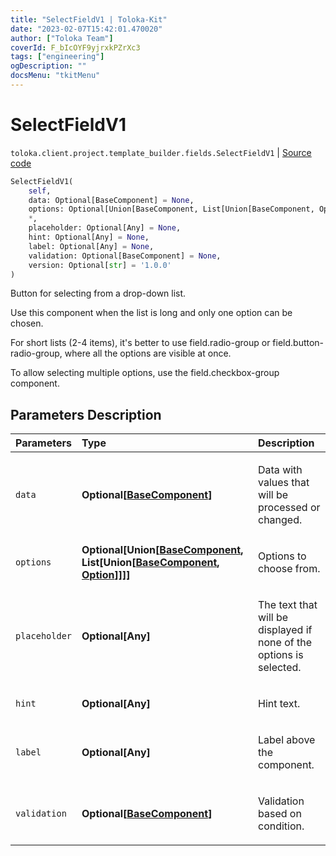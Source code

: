 ```yaml
---
title: "SelectFieldV1 | Toloka-Kit"
date: "2023-02-07T15:42:01.470020"
author: ["Toloka Team"]
coverId: F_bIcOYF9yjrxkPZrXc3
tags: ["engineering"]
ogDescription: ""
docsMenu: "tkitMenu"
---
```


# SelectFieldV1
`toloka.client.project.template_builder.fields.SelectFieldV1` | [Source code](https://github.com/Toloka/toloka-kit/blob/v1.1.3/src/client/project/template_builder/fields.py#L451)

```python
SelectFieldV1(
    self,
    data: Optional[BaseComponent] = None,
    options: Optional[Union[BaseComponent, List[Union[BaseComponent, Option]]]] = None,
    *,
    placeholder: Optional[Any] = None,
    hint: Optional[Any] = None,
    label: Optional[Any] = None,
    validation: Optional[BaseComponent] = None,
    version: Optional[str] = '1.0.0'
)
```

Button for selecting from a drop-down list.

Use this component when the list is long and only one option can be chosen.

For short lists (2-4 items), it's better to use field.radio-group or field.button-radio-group, where all the
options are visible at once.

To allow selecting multiple options, use the field.checkbox-group component.

## Parameters Description

| Parameters | Type | Description |
| :----------| :----| :-----------|
`data`|**Optional\[[BaseComponent](/docs-new/toloka-kit/reference/toloka.client.project.template_builder.base.BaseComponent)\]**|<p>Data with values that will be processed or changed.</p>
`options`|**Optional\[Union\[[BaseComponent](/docs-new/toloka-kit/reference/toloka.client.project.template_builder.base.BaseComponent), List\[Union\[[BaseComponent](/docs-new/toloka-kit/reference/toloka.client.project.template_builder.base.BaseComponent), [Option](/docs-new/toloka-kit/reference/toloka.client.project.template_builder.fields.SelectFieldV1.Option)\]\]\]\]**|<p>Options to choose from.</p>
`placeholder`|**Optional\[Any\]**|<p>The text that will be displayed if none of the options is selected.</p>
`hint`|**Optional\[Any\]**|<p>Hint text.</p>
`label`|**Optional\[Any\]**|<p>Label above the component.</p>
`validation`|**Optional\[[BaseComponent](/docs-new/toloka-kit/reference/toloka.client.project.template_builder.base.BaseComponent)\]**|<p>Validation based on condition.</p>
